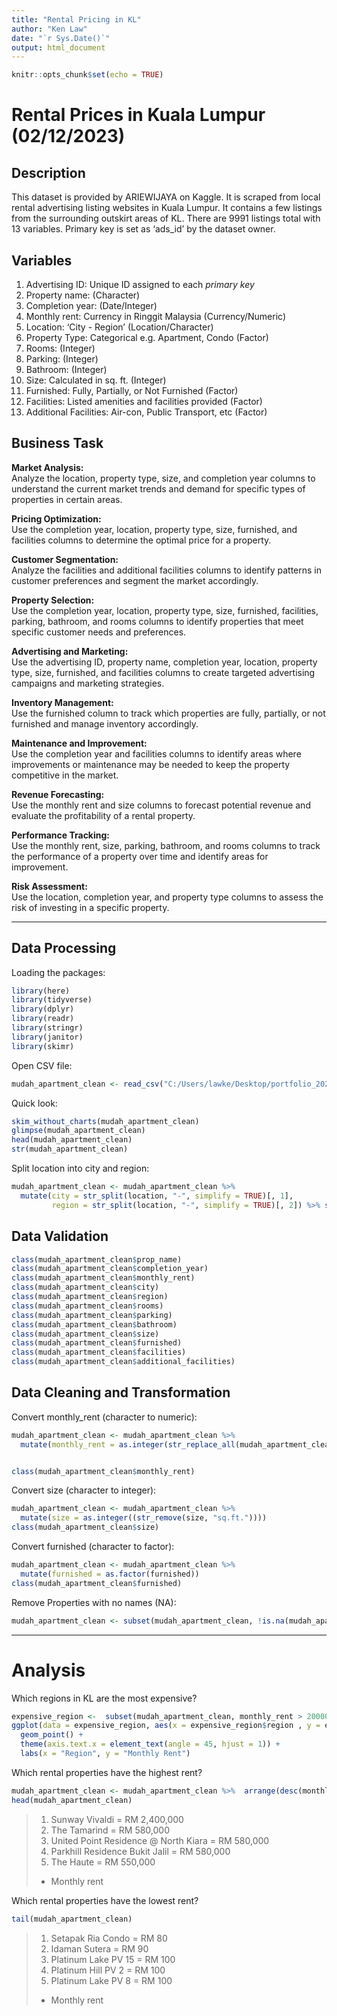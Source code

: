 ```yaml
---
title: "Rental Pricing in KL"
author: "Ken Law"
date: "`r Sys.Date()`"
output: html_document
---
```


```r
knitr::opts_chunk$set(echo = TRUE)
```

# Rental Prices in Kuala Lumpur (02/12/2023)
  
## Description
This dataset is provided by ARIEWIJAYA on Kaggle. It is scraped from local rental advertising listing websites in Kuala Lumpur. It contains a few listings from the surrounding outskirt areas of KL. There are 9991 listings total with 13 variables. Primary key is set as 'ads_id' by the dataset owner.
  
## Variables
1. Advertising ID: Unique ID assigned to each *primary key*
2. Property name: (Character)
3. Completion year: (Date/Integer)
4. Monthly rent: Currency in Ringgit Malaysia  (Currency/Numeric)
5. Location: 'City - Region' (Location/Character)
6. Property Type: Categorical e.g. Apartment, Condo (Factor)
7. Rooms: (Integer)
8. Parking: (Integer)
9. Bathroom: (Integer)
10. Size: Calculated in sq. ft. (Integer)
11. Furnished: Fully, Partially, or Not Furnished (Factor)
12. Facilities: Listed amenities and facilities provided (Factor)
13. Additional Facilities: Air-con, Public Transport, etc (Factor)
  
  
## Business Task

**Market Analysis:**  
Analyze the location, property type, size, and completion year columns to understand the current market trends and demand for specific types of properties in certain areas.

**Pricing Optimization:**  
Use the completion year, location, property type, size, furnished, and facilities columns to determine the optimal price for a property.

**Customer Segmentation:**   
Analyze the facilities and additional facilities columns to identify patterns in customer preferences and segment the market accordingly.

**Property Selection:**   
Use the completion year, location, property type, size, furnished, facilities, parking, bathroom, and rooms columns to identify properties that meet specific customer needs and preferences.

**Advertising and Marketing:**   
Use the advertising ID, property name, completion year, location, property type, size, furnished, and facilities columns to create targeted advertising campaigns and marketing strategies.

**Inventory Management:**   
Use the furnished column to track which properties are fully, partially, or not furnished and manage inventory accordingly.

**Maintenance and Improvement:**   
Use the completion year and facilities columns to identify areas where improvements or maintenance may be needed to keep the property competitive in the market.

**Revenue Forecasting:**   
Use the monthly rent and size columns to forecast potential revenue and evaluate the profitability of a rental property.

**Performance Tracking:**   
Use the monthly rent, size, parking, bathroom, and rooms columns to track the performance of a property over time and identify areas for improvement.

**Risk Assessment:**   
Use the location, completion year, and property type columns to assess the risk of investing in a specific property.

---
  
## Data Processing 
Loading the packages:
```r
library(here)
library(tidyverse)
library(dplyr)
library(readr)
library(stringr)
library(janitor)
library(skimr)
```

Open CSV file:
```r
mudah_apartment_clean <- read_csv("C:/Users/lawke/Desktop/portfolio_2023/rental-pricing-in-kuala-lumpur-malaysia/mudah-apartment-clean.csv")
```

Quick look:
```r
skim_without_charts(mudah_apartment_clean)
glimpse(mudah_apartment_clean)
head(mudah_apartment_clean)
str(mudah_apartment_clean)
```
  

Split location into city and region:
```r
mudah_apartment_clean <- mudah_apartment_clean %>%
  mutate(city = str_split(location, "-", simplify = TRUE)[, 1],
         region = str_split(location, "-", simplify = TRUE)[, 2]) %>% select(-location)  
```

## Data Validation
```r
class(mudah_apartment_clean$prop_name)
class(mudah_apartment_clean$completion_year)
class(mudah_apartment_clean$monthly_rent)
class(mudah_apartment_clean$city)
class(mudah_apartment_clean$region)
class(mudah_apartment_clean$rooms)
class(mudah_apartment_clean$parking)
class(mudah_apartment_clean$bathroom)
class(mudah_apartment_clean$size)
class(mudah_apartment_clean$furnished)
class(mudah_apartment_clean$facilities)
class(mudah_apartment_clean$additional_facilities)
```
  
  
## Data Cleaning and Transformation
Convert monthly_rent (character to numeric):
```r
mudah_apartment_clean <- mudah_apartment_clean %>% 
  mutate(monthly_rent = as.integer(str_replace_all(mudah_apartment_clean$monthly_rent, c("RM" = "", "per" = "", "month" = "", " " = ""))))


class(mudah_apartment_clean$monthly_rent)

```


Convert size (character to integer):
```r
mudah_apartment_clean <- mudah_apartment_clean %>% 
  mutate(size = as.integer((str_remove(size, "sq.ft."))))
class(mudah_apartment_clean$size)
```

Convert furnished (character to factor): 
```r
mudah_apartment_clean <- mudah_apartment_clean %>% 
  mutate(furnished = as.factor(furnished))
class(mudah_apartment_clean$furnished)
```

Remove Properties with no names (NA):
```r
mudah_apartment_clean <- subset(mudah_apartment_clean, !is.na(mudah_apartment_clean$prop_name))
```

---

# Analysis

Which regions in KL are the most expensive?
```r
expensive_region <-  subset(mudah_apartment_clean, monthly_rent > 200000)
ggplot(data = expensive_region, aes(x = expensive_region$region , y = expensive_region$monthly_rent)) +
  geom_point() +
  theme(axis.text.x = element_text(angle = 45, hjust = 1)) +
  labs(x = "Region", y = "Monthly Rent")
```

Which rental properties have the highest rent?
```r
mudah_apartment_clean <- mudah_apartment_clean %>%  arrange(desc(monthly_rent))
head(mudah_apartment_clean)
```
> 1. Sunway Vivaldi  = RM 2,400,000
> 2. The Tamarind = RM 580,000
> 3. United Point Residence @ North Kiara = RM 580,000
> 4. Parkhill Residence Bukit Jalil = RM 580,000
> 5. The Haute = RM 550,000
> * Monthly rent
  
Which rental properties have the lowest rent?
```r
tail(mudah_apartment_clean)
```
> 1. Setapak Ria Condo = RM 80
> 2. Idaman Sutera = RM 90
> 3. Platinum Lake PV 15 = RM 100
> 4. Platinum Hill PV 2 = RM 100
> 5. Platinum Lake PV 8 = RM 100
> * Monthly rent